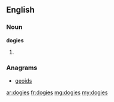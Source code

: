 ==English==

===Noun===
'''dogies'''

# {{plural of|dogie}}

===Anagrams===
* [[geoids#English|geoids]]

[[ar:dogies]]
[[fr:dogies]]
[[mg:dogies]]
[[my:dogies]]